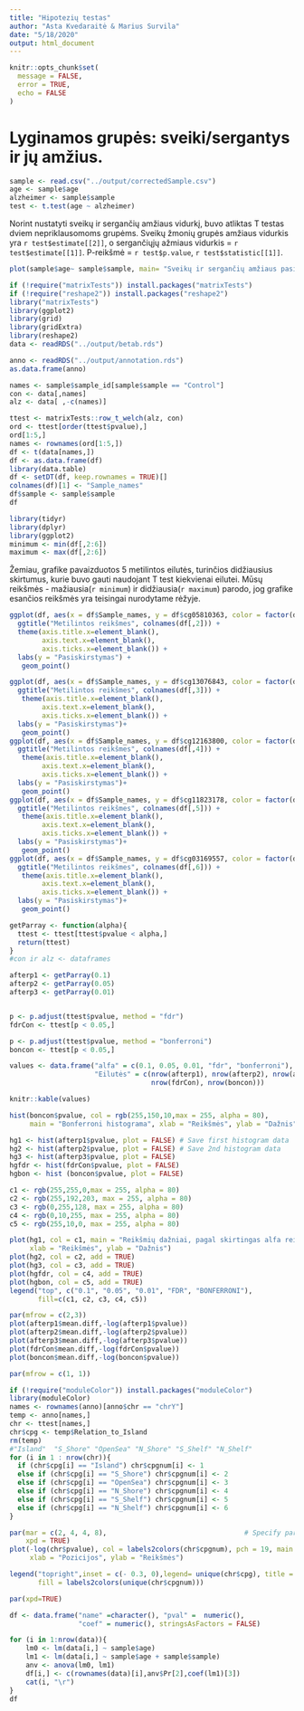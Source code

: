 ```yaml
---
title: "Hipotezių testas"
author: "Asta Kvedaraitė & Marius Survila"
date: "5/18/2020"
output: html_document
---
```


```r
knitr::opts_chunk$set(
  message = FALSE,
  error = TRUE,
  echo = FALSE 
)
```

# Lyginamos grupės: sveiki/sergantys ir jų amžius.
```r
sample <- read.csv("../output/correctedSample.csv")
age <- sample$age
alzheimer <- sample$sample
test <- t.test(age ~ alzheimer)
```
Norint nustatyti sveikų ir sergančių amžiaus vidurkį, buvo atliktas T testas dviem nepriklausomoms grupėms.
Sveikų žmonių grupės amžiaus vidurkis yra `r test$estimate[[2]]`, o sergančiųjų ažmiaus vidurkis = `r test$estimate[[1]]`.
P-reikšmė = `r test$p.value`, `r test$statistic[[1]]`.

```r
plot(sample$age~ sample$sample, main= "Sveikų ir sergančių amžiaus pasiskirstymas", xlab = NA, ylab ="Age")

```


```r
if (!require("matrixTests")) install.packages("matrixTests")
if (!require("reshape2")) install.packages("reshape2")
library("matrixTests")
library(ggplot2)
library(grid)
library(gridExtra)
library(reshape2)
data <- readRDS("../output/betab.rds")

anno <- readRDS("../output/annotation.rds")
as.data.frame(anno)

names <- sample$sample_id[sample$sample == "Control"]
con <- data[,names]
alz <- data[ ,-c(names)]

ttest <- matrixTests::row_t_welch(alz, con)
ord <- ttest[order(ttest$pvalue),]
ord[1:5,]
names <- rownames(ord[1:5,])
df <- t(data[names,])
df <- as.data.frame(df)
library(data.table)
df <- setDT(df, keep.rownames = TRUE)[]
colnames(df)[1] <- "Sample_names"
df$sample <- sample$sample
df


```

```r
library(tidyr)
library(dplyr)
library(ggplot2)
minimum <- min(df[,2:6])
maximum <- max(df[,2:6])
```
Žemiau, grafike pavaizduotos 5 metilintos eilutės, turinčios didžiausius skirtumus, kurie buvo gauti naudojant T test kiekvienai eilutei. Mūsų reikšmės - mažiausia(`r minimum`) ir didžiausia(`r maximum`) parodo, jog grafike esančios reikšmės yra teisingai nurodytame rėžyje.

```r

ggplot(df, aes(x = df$Sample_names, y = df$cg05810363, color = factor(df$sample))) +
  ggtitle("Metilintos reikšmes", colnames(df[,2])) +
  theme(axis.title.x=element_blank(),
        axis.text.x=element_blank(),
        axis.ticks.x=element_blank()) +
  labs(y = "Pasiskirstymas") + 
   geom_point()

```


```r
ggplot(df, aes(x = df$Sample_names, y = df$cg13076843, color = factor(df$sample))) +
  ggtitle("Metilintos reikšmes", colnames(df[,3])) +
   theme(axis.title.x=element_blank(),
        axis.text.x=element_blank(),
        axis.ticks.x=element_blank()) +
  labs(y = "Pasiskirstymas")+
   geom_point()
ggplot(df, aes(x = df$Sample_names, y = df$cg12163800, color = factor(df$sample))) +
  ggtitle("Metilintos reikšmes", colnames(df[,4])) +
   theme(axis.title.x=element_blank(),
        axis.text.x=element_blank(),
        axis.ticks.x=element_blank()) +
  labs(y = "Pasiskirstymas")+
   geom_point()
ggplot(df, aes(x = df$Sample_names, y = df$cg11823178, color = factor(df$sample))) +
  ggtitle("Metilintos reikšmes", colnames(df[,5])) +
   theme(axis.title.x=element_blank(),
        axis.text.x=element_blank(),
        axis.ticks.x=element_blank()) +
  labs(y = "Pasiskirstymas")+
   geom_point()
ggplot(df, aes(x = df$Sample_names, y = df$cg03169557, color = factor(df$sample))) +
  ggtitle("Metilintos reikšmes", colnames(df[,6])) +
   theme(axis.title.x=element_blank(),
        axis.text.x=element_blank(),
        axis.ticks.x=element_blank()) +
  labs(y = "Pasiskirstymas")+
   geom_point()

```


```r

getParray <- function(alpha){
  ttest <- ttest[ttest$pvalue < alpha,]
  return(ttest)
}
#con ir alz <- dataframes 

afterp1 <- getParray(0.1)
afterp2 <- getParray(0.05)
afterp3 <- getParray(0.01)


p <- p.adjust(ttest$pvalue, method = "fdr")
fdrCon <- ttest[p < 0.05,]

p <- p.adjust(ttest$pvalue, method = "bonferroni")
boncon <- ttest[p < 0.05,]

values <- data.frame("alfa" = c(0.1, 0.05, 0.01, "fdr", "bonferroni"), 
                     "Eilutės" = c(nrow(afterp1), nrow(afterp2), nrow(afterp3),
                                   nrow(fdrCon), nrow(boncon)))

knitr::kable(values)
```


```r
hist(boncon$pvalue, col = rgb(255,150,10,max = 255, alpha = 80),
     main = "Bonferroni histograma", xlab = "Reikšmės", ylab = "Dažnis")
```


```r

hg1 <- hist(afterp1$pvalue, plot = FALSE) # Save first histogram data
hg2 <- hist(afterp2$pvalue, plot = FALSE) # Save 2nd histogram data
hg3 <- hist(afterp3$pvalue, plot = FALSE)
hgfdr <- hist(fdrCon$pvalue, plot = FALSE)
hgbon <- hist (boncon$pvalue, plot = FALSE)
```

```r
c1 <- rgb(255,255,0,max = 255, alpha = 80)
c2 <- rgb(255,192,203, max = 255, alpha = 80)
c3 <- rgb(0,255,128, max = 255, alpha = 80)
c4 <- rgb(0,10,255, max = 255, alpha = 80)
c5 <- rgb(255,10,0, max = 255, alpha = 80)

plot(hg1, col = c1, main = "Reikšmių dažniai, pagal skirtingas alfa reikšmes",
     xlab = "Reikšmės", ylab = "Dažnis")
plot(hg2, col = c2, add = TRUE) 
plot(hg3, col = c3, add = TRUE)
plot(hgfdr, col = c4, add = TRUE)
plot(hgbon, col = c5, add = TRUE)
legend("top", c("0.1", "0.05", "0.01", "FDR", "BONFERRONI"),
       fill=c(c1, c2, c3, c4, c5))
```


```r

par(mfrow = c(2,3))
plot(afterp1$mean.diff,-log(afterp1$pvalue))
plot(afterp2$mean.diff,-log(afterp2$pvalue))
plot(afterp3$mean.diff,-log(afterp3$pvalue))
plot(fdrCon$mean.diff,-log(fdrCon$pvalue))
plot(boncon$mean.diff,-log(boncon$pvalue))

par(mfrow = c(1, 1))
```

```r
if (!require("moduleColor")) install.packages("moduleColor")
library(moduleColor)
names <- rownames(anno)[anno$chr == "chrY"]
temp <- anno[names,]
chr <- ttest[names,]
chr$cpg <- temp$Relation_to_Island
rm(temp)
#"Island"  "S_Shore" "OpenSea" "N_Shore" "S_Shelf" "N_Shelf"
for (i in 1 : nrow(chr)){
  if (chr$cpg[i] == "Island") chr$cpgnum[i] <- 1
  else if (chr$cpg[i] == "S_Shore") chr$cpgnum[i] <- 2
  else if (chr$cpg[i] == "OpenSea") chr$cpgnum[i] <- 3
  else if (chr$cpg[i] == "N_Shore") chr$cpgnum[i] <- 4
  else if (chr$cpg[i] == "S_Shelf") chr$cpgnum[i] <- 5
  else if (chr$cpg[i] == "N_Shelf") chr$cpgnum[i] <- 6
}

```

```r
par(mar = c(2, 4, 4, 8),                                  # Specify par parameters
    xpd = TRUE)
plot(-log(chr$pvalue), col = labels2colors(chr$cpgnum), pch = 19, main = "Chromosoma Y", 
     xlab = "Pozicijos", ylab = "Reikšmės")

legend("topright",inset = c(- 0.3, 0),legend= unique(chr$cpg), title = "Pagal CpG salas",
       fill = labels2colors(unique(chr$cpgnum)))

par(xpd=TRUE)
```
```r
df <- data.frame("name" =character(), "pval" =  numeric(),
                 "coef" = numeric(), stringsAsFactors = FALSE)

for (i in 1:nrow(data)){
    lm0 <- lm(data[i,] ~ sample$age)
    lm1 <- lm(data[i,] ~ sample$age + sample$sample) 
    anv <- anova(lm0, lm1)
    df[i,] <- c(rownames(data)[i],anv$Pr[2],coef(lm1)[3])
    cat(i, "\r")
}
df

```
